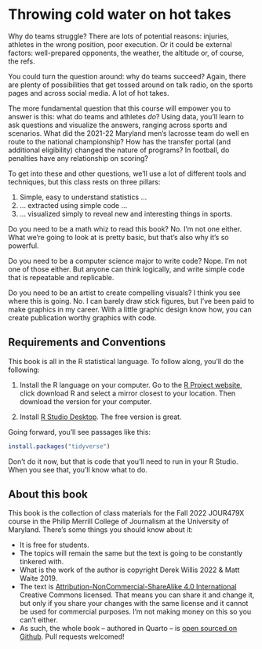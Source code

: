 # Throwing cold water on hot takes

Why do teams struggle? There are lots of potential reasons: injuries, athletes in the wrong position, poor execution. Or it could be external factors: well-prepared opponents, the weather, the altitude or, of course, the refs.

You could turn the question around: why do teams succeed? Again, there are plenty of possibilities that get tossed around on talk radio, on the sports pages and across social media. A lot of hot takes.

The more fundamental question that this course will empower you to answer is this: what do teams and athletes _do_? Using data, you'll learn to ask questions and visualize the answers, ranging across sports and scenarios. What did the 2021-22 Maryland men's lacrosse team do well en route to the national championship? How has the transfer portal (and additional eligibility) changed the nature of programs? In football, do penalties have any relationship on scoring?

To get into these and other questions, we'll use a lot of different tools and techniques, but this class rests on three pillars:

1.  Simple, easy to understand statistics ...
2.  ... extracted using simple code ...
3.  ... visualized simply to reveal new and interesting things in sports.

Do you need to be a math whiz to read this book? No. I'm not one either. What we're going to look at is pretty basic, but that's also why it's so powerful.

Do you need to be a computer science major to write code? Nope. I'm not one of those either. But anyone can think logically, and write simple code that is repeatable and replicable.

Do you need to be an artist to create compelling visuals? I think you see where this is going. No. I can barely draw stick figures, but I've been paid to make graphics in my career. With a little graphic design know how, you can create publication worthy graphics with code.

## Requirements and Conventions

This book is all in the R statistical language. To follow along, you'll do the following:

1.  Install the R language on your computer. Go to the [R Project website](https://www.r-project.org/), click download R and select a mirror closest to your location. Then download the version for your computer.

2.  Install [R Studio Desktop](https://www.rstudio.com/products/rstudio/#Desktop). The free version is great.

Going forward, you'll see passages like this:

```r
install.packages("tidyverse")
```

Don't do it now, but that is code that you'll need to run in your R Studio. When you see that, you'll know what to do.

## About this book

This book is the collection of class materials for the Fall 2022 JOUR479X course in the Philip Merrill College of Journalism at the University of Maryland. There's some things you should know about it:

-   It is free for students.
-   The topics will remain the same but the text is going to be constantly tinkered with.
-   What is the work of the author is copyright Derek Willis 2022 & Matt Waite 2019.
-   The text is [Attribution-NonCommercial-ShareAlike 4.0 International](https://creativecommons.org/licenses/by-nc-sa/4.0/) Creative Commons licensed. That means you can share it and change it, but only if you share your changes with the same license and it cannot be used for commercial purposes. I'm not making money on this so you can't either.
-   As such, the whole book -- authored in Quarto -- is [open sourced on Github](https://github.com/dwillis/SportsDataTextbook). Pull requests welcomed!

